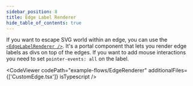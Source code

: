 ```yaml
---
sidebar_position: 8
title: Edge Label Renderer
hide_table_of_contents: true
---
```



If you want to escape SVG world within an edge, you can use the [`<EdgeLabelRenderer />`](/docs/api/edges/edge-label-renderer/). It's a portal component that lets you render edge labels as divs on top of the edges. If you want to add mouse interactions you need to set `pointer-events: all` on the label.

<CodeViewer
  codePath="example-flows/EdgeRenderer"
  additionalFiles={['CustomEdge.tsx']}
  isTypescript
/>
